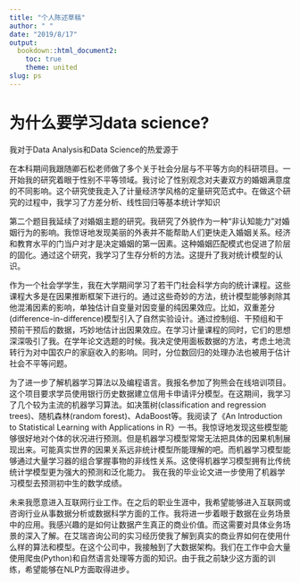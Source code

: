 ```yaml
---
title: "个人陈述草稿"
author: " "
date: "2019/8/17"
output:
  bookdown::html_document2:
    toc: true
    theme: united
slug: ps
---
```


# 为什么要学习data science?

我对于Data Analysis和Data Science的热爱源于

在本科期间我跟随卿石松老师做了多个关于社会分层与不平等方向的科研项目。一开始我的研究着眼于性别不平等领域。我讨论了性别观念对夫妻双方的婚姻满意度的不同影响。这个研究使我走入了计量经济学风格的定量研究范式中。在做这个研究的过程中，我学习了方差分析、线性回归等基本统计学知识

第二个题目我延续了对婚姻主题的研究。我研究了外貌作为一种“非认知能力”对婚姻行为的影响。我惊讶地发现美丽的外表并不能帮助人们更快走入婚姻关系。经济和教育水平的门当户对才是决定婚姻的第一因素。这种婚姻匹配模式也促进了阶层的固化。通过这个研究，我学习了生存分析的方法。这提升了我对统计模型的认识。

作为一个社会学学生，我在大学期间学习了若干门社会科学方向的统计课程。这些课程大多是在因果推断框架下进行的。通过这些奇妙的方法，统计模型能够剥除其他混淆因素的影响，单独估计自变量对因变量的纯因果效应。比如，双重差分(difference-in-difference)模型引入了自然实验设计。通过控制组、干预组和干预前干预后的数据，巧妙地估计出因果效应。在学习计量课程的同时，它们的思想深深吸引了我。在学年论文选题的时候。我决定使用面板数据的方法，考虑土地流转行为对中国农户的家庭收入的影响。同时，分位数回归的处理办法也被用于估计社会不平等问题。

为了进一步了解机器学习算法以及编程语言。我报名参加了狗熊会在线培训项目。这个项目要求学员使用银行历史数据建立信用卡申请评分模型。在这期间，我学习了几个较为主流的机器学习算法。如决策树(classification and regression trees)、随机森林(random forest)、AdaBoost等。我阅读了《An Introduction to Statistical Learning with Applications in R》一书。我惊讶地发现这些模型能够很好地对个体的状况进行预测。但是机器学习模型常常无法把具体的因果机制展现出来。可能真实世界的因果关系远非统计模型所能理解的吧。而机器学习模型能够通过大量学习器的组合掌握事物的非线性关系。这使得机器学习模型拥有比传统统计学模型更为强大的预测和泛化能力。
我在我的毕业论文进一步使用了机器学习模型去预测初中生的数学成绩。

未来我愿意进入互联网行业工作。在之后的职业生涯中，我希望能够进入互联网或咨询行业从事数据分析或数据科学方面的工作。我将进一步着眼于数据在业务场景中的应用。我感兴趣的是如何让数据产生真正的商业价值。而这需要对具体业务场景的深入了解。在艾瑞咨询公司的实习经历使我了解到真实的商业界如何在使用什么样的算法和模型。在这个公司中，我接触到了大数据架构。我们在工作中会大量使用爬虫(Python)和自然语言处理等方面的知识。由于我之前缺少这方面的训练，希望能够在NLP方面取得进步。




<!---
在我上大学学习社会学的定量方法的同时，突然发现统计模型很有趣。它们能够预测未来的事情。比如，通过一个人的教育、家庭、婚姻等变量预测他的收入。这让我对统计在其他学科的应用非常感兴趣。为了进一步

# 故事线&对专业的兴趣

尽管计量经济学的因果推断框架对于理解变量的机制有着十分重要的用途，但这些方法对事件的预测效果并不好。一个问题深深困扰着我：为什么在因果关系被知晓后却仍然无法对世界做出很好的预测？

后来我转而自学机器学习框架下的统计模型。

我申请...学校的原因是。这个项目旨在于

。由于如今各行各业的公司都会在业务中收集大量的数据，我希望能在真实的业务场景中让数据产生价值。并且能将数据思维引入到我今后将会进入的行业中去。

--->



<!---
在政治系做RA

暑假在新闻学系是TA

学生社团的副社长

QMSS 中间可以申CPT。在学校的话不需要。

*Computational Social Scientist* Story Line 

Research Design的重要性。 想学Experimental Design

machine learning的东西 信用卡模型

99%的同学没啥学术成果

Research Interest集中在*不平等*领域。

把之前的经历串起来 每段经历都是用来服务career goal的。

在某一节课上对这个感兴趣。稍微提一下。从*机器学习*的角度研究之前感兴趣的问题。

稍微偏后面写这个项目能给我提供的东西。

通过*术语*来体现自己的专业。可以保留一些很具体的句子。每段经历怎么引向了下一段经历。这段经历激发了什么思考。希望把这种方法。每一段的首句开门见山总结下。不要拐来拐去。对社会不平等的感悟。

日期：趁热打铁，列提纲。快的话，两到三周。

哥大Graduate School。TOEFL。

DDL是2.13。

自己的经历非常有特色。
--->












